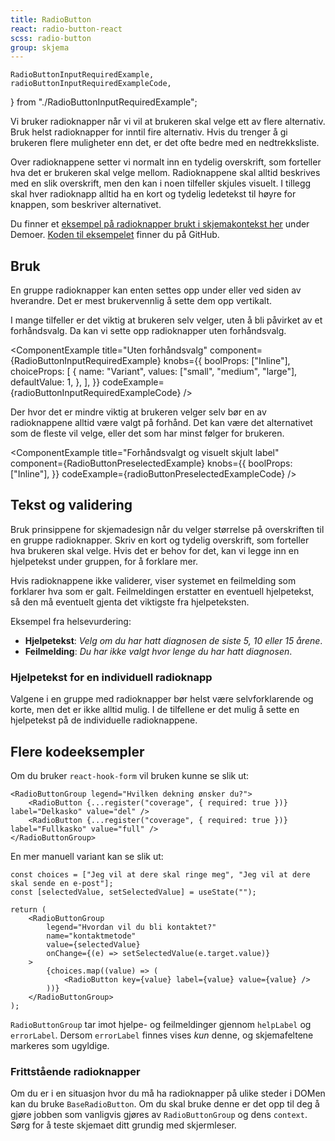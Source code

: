 ```yaml
---
title: RadioButton
react: radio-button-react
scss: radio-button
group: skjema
---
```


    RadioButtonInputRequiredExample,
    radioButtonInputRequiredExampleCode,
} from "./RadioButtonInputRequiredExample";

<Ingress>
    Vi bruker radioknapper når vi vil at brukeren skal velge ett av flere alternativ. Bruk helst radioknapper for inntil
    fire alternativ. Hvis du trenger å gi brukeren flere muligheter enn det, er det ofte bedre med en nedtrekksliste.
</Ingress>

<ComponentExample
    title="RadioButton"
    component={RadioButtonExample}
    knobs={radioButtonExampleKnobs}
    codeExample={radioButtonExampleCode}
/>

Over radioknappene setter vi normalt inn en tydelig overskrift, som forteller hva det er brukeren skal velge mellom. Radioknappene skal alltid beskrives med en slik overskrift, men den kan i noen tilfeller skjules visuelt. I tillegg skal hver radioknapp alltid ha en kort og tydelig ledetekst til høyre for knappen, som beskriver alternativet.

Du finner et [eksempel på radioknapper brukt i skjemakontekst her](/demoer/skjemavalidering/) under Demoer. [Koden til eksempelet](https://github.com/fremtind/jokul/blob/main/portal/src/pages/demoer/skjemavalidering.tsx) finner du på GitHub.

## Bruk

En gruppe radioknapper kan enten settes opp under eller ved siden av hverandre. Det er mest brukervennlig å sette dem opp vertikalt.

I mange tilfeller er det viktig at brukeren selv velger, uten å bli påvirket av et forhåndsvalg. Da kan vi sette opp radioknapper uten forhåndsvalg.

<ComponentExample
    title="Uten forhåndsvalg"
    component={RadioButtonInputRequiredExample}
    knobs={{
        boolProps: ["Inline"],
        choiceProps: [
            {
                name: "Variant",
                values: ["small", "medium", "large"],
                defaultValue: 1,
            },
        ],
    }}
    codeExample={radioButtonInputRequiredExampleCode}
/>

Der hvor det er mindre viktig at brukeren velger selv bør en av radioknappene alltid være valgt på forhånd. Det kan være det alternativet som de fleste vil velge, eller det som har minst følger for brukeren.

<ComponentExample
    title="Forhåndsvalgt og visuelt skjult label"
    component={RadioButtonPreselectedExample}
    knobs={{
        boolProps: ["Inline"],
    }}
    codeExample={radioButtonPreselectedExampleCode}
/>

## Tekst og validering

Bruk prinsippene for skjemadesign når du velger størrelse på overskriften til en gruppe radioknapper. Skriv en kort og tydelig overskrift, som forteller hva brukeren skal velge. Hvis det er behov for det, kan vi legge inn en hjelpetekst under gruppen, for å forklare mer.

Hvis radioknappene ikke validerer, viser systemet en feilmelding som forklarer hva som er galt. Feilmeldingen erstatter en eventuell hjelpetekst, så den må eventuelt gjenta det viktigste fra hjelpeteksten.

Eksempel fra helsevurdering:

-   **Hjelpetekst**: _Velg om du har hatt diagnosen de siste 5, 10 eller 15 årene_.
-   **Feilmelding**: _Du har ikke valgt hvor lenge du har hatt diagnosen_.

### Hjelpetekst for en individuell radioknapp

Valgene i en gruppe med radioknapper bør helst være selvforklarende og korte, men det er ikke alltid mulig. I de tilfellene er det mulig å sette en hjelpetekst på de individuelle radioknappene.

<ComponentExample
    title="Hjelpetekst på en individuell radioknapp"
    component={RadioButtonHelpLabelExample}
    codeExample={radioButtonHelpLabelExampleCode}
/>

## Flere kodeeksempler

Om du bruker `react-hook-form` vil bruken kunne se slik ut:

```tsx
<RadioButtonGroup legend="Hvilken dekning ønsker du?">
    <RadioButton {...register("coverage", { required: true })} label="Delkasko" value="del" />
    <RadioButton {...register("coverage", { required: true })} label="Fullkasko" value="full" />
</RadioButtonGroup>
```

En mer manuell variant kan se slik ut:

```tsx
const choices = ["Jeg vil at dere skal ringe meg", "Jeg vil at dere skal sende en e-post"];
const [selectedValue, setSelectedValue] = useState("");

return (
    <RadioButtonGroup
        legend="Hvordan vil du bli kontaktet?"
        name="kontaktmetode"
        value={selectedValue}
        onChange={(e) => setSelectedValue(e.target.value)}
    >
        {choices.map((value) => (
            <RadioButton key={value} label={value} value={value} />
        ))}
    </RadioButtonGroup>
);
```

`RadioButtonGroup` tar imot hjelpe- og feilmeldinger gjennom `helpLabel` og `errorLabel`. Dersom `errorLabel` finnes vises _kun_ denne, og skjemafeltene markeres som ugyldige.

### Frittstående radioknapper

Om du er i en situasjon hvor du må ha radioknapper på ulike steder i DOMen kan du bruke `BaseRadioButton`. Om du skal bruke denne er det opp til deg å gjøre jobben som vanligvis gjøres av `RadioButtonGroup` og dens `context`. Sørg for å teste skjemaet ditt grundig med skjermleser.
